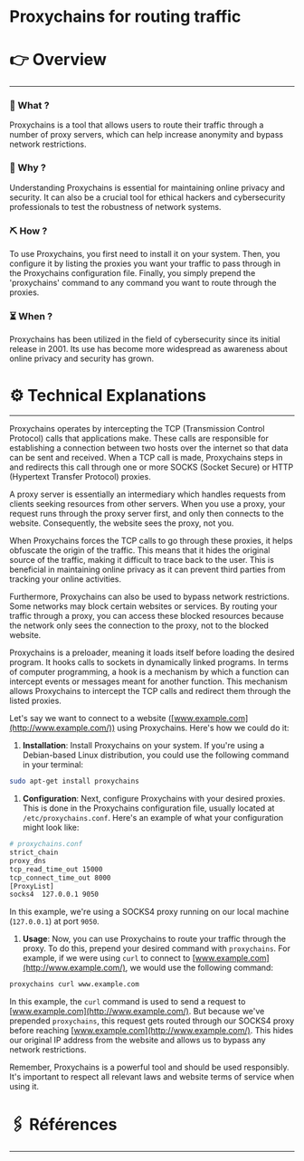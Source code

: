 # Proxychains for routing traffic


# 👉 Overview

---

### 👀 What ?

Proxychains is a tool that allows users to route their traffic through a number of proxy servers, which can help increase anonymity and bypass network restrictions.


### 🧐 Why ?

Understanding Proxychains is essential for maintaining online privacy and security. It can also be a crucial tool for ethical hackers and cybersecurity professionals to test the robustness of network systems.


### ⛏️ How ?

To use Proxychains, you first need to install it on your system. Then, you configure it by listing the proxies you want your traffic to pass through in the Proxychains configuration file. Finally, you simply prepend the 'proxychains' command to any command you want to route through the proxies.


### ⏳ When ?

Proxychains has been utilized in the field of cybersecurity since its initial release in 2001. Its use has become more widespread as awareness about online privacy and security has grown.


# ⚙️ Technical Explanations

---

Proxychains operates by intercepting the TCP (Transmission Control Protocol) calls that applications make. These calls are responsible for establishing a connection between two hosts over the internet so that data can be sent and received. When a TCP call is made, Proxychains steps in and redirects this call through one or more SOCKS (Socket Secure) or HTTP (Hypertext Transfer Protocol) proxies.

A proxy server is essentially an intermediary which handles requests from clients seeking resources from other servers. When you use a proxy, your request runs through the proxy server first, and only then connects to the website. Consequently, the website sees the proxy, not you.

When Proxychains forces the TCP calls to go through these proxies, it helps obfuscate the origin of the traffic. This means that it hides the original source of the traffic, making it difficult to trace back to the user. This is beneficial in maintaining online privacy as it can prevent third parties from tracking your online activities.

Furthermore, Proxychains can also be used to bypass network restrictions. Some networks may block certain websites or services. By routing your traffic through a proxy, you can access these blocked resources because the network only sees the connection to the proxy, not to the blocked website.

Proxychains is a preloader, meaning it loads itself before loading the desired program. It hooks calls to sockets in dynamically linked programs. In terms of computer programming, a hook is a mechanism by which a function can intercept events or messages meant for another function. This mechanism allows Proxychains to intercept the TCP calls and redirect them through the listed proxies.

Let's say we want to connect to a website ([www.example.com](http://www.example.com/)) using Proxychains. Here's how we could do it:

1. **Installation**: Install Proxychains on your system. If you're using a Debian-based Linux distribution, you could use the following command in your terminal:

```bash
sudo apt-get install proxychains

```

1. **Configuration**: Next, configure Proxychains with your desired proxies. This is done in the Proxychains configuration file, usually located at `/etc/proxychains.conf`. Here's an example of what your configuration might look like:

```bash
# proxychains.conf
strict_chain
proxy_dns
tcp_read_time_out 15000
tcp_connect_time_out 8000
[ProxyList]
socks4  127.0.0.1 9050

```

In this example, we're using a SOCKS4 proxy running on our local machine (`127.0.0.1`) at port `9050`.

1. **Usage**: Now, you can use Proxychains to route your traffic through the proxy. To do this, prepend your desired command with `proxychains`. For example, if we were using `curl` to connect to [www.example.com](http://www.example.com/), we would use the following command:

```bash
proxychains curl www.example.com

```

In this example, the `curl` command is used to send a request to [www.example.com](http://www.example.com/). But because we've prepended `proxychains`, this request gets routed through our SOCKS4 proxy before reaching [www.example.com](http://www.example.com/). This hides our original IP address from the website and allows us to bypass any network restrictions.

Remember, Proxychains is a powerful tool and should be used responsibly. It's important to respect all relevant laws and website terms of service when using it.

# 🖇️ Références

---